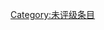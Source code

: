 {{catmore1|[[WikiProject:漢字文化圈|WikiProject:漢字文化圈]]}}
{{Articles by Quality|topic=汉字文化圈|project=漢字文化圈|format=toc}}
{{empty category}}

[[Category:未评级条目|Category:未评级条目]]